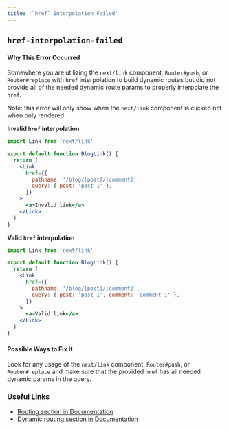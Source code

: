 ```yaml
---
title: '`href` Interpolation Failed'
---
```


## `href-interpolation-failed`

#### Why This Error Occurred

Somewhere you are utilizing the `next/link` component, `Router#push`, or `Router#replace` with `href` interpolation to build dynamic routes but did not provide all of the needed dynamic route params to properly interpolate the `href`.

Note: this error will only show when the `next/link` component is clicked not when only rendered.

**Invalid `href` interpolation**

```jsx filename="blog-link.js"
import Link from 'next/link'

export default function BlogLink() {
  return (
    <Link
      href={{
        pathname: '/blog/[post]/[comment]',
        query: { post: 'post-1' },
      }}
    >
      <a>Invalid link</a>
    </Link>
  )
}
```

**Valid `href` interpolation**

```jsx filename="blog-link.js"
import Link from 'next/link'

export default function BlogLink() {
  return (
    <Link
      href={{
        pathname: '/blog/[post]/[comment]',
        query: { post: 'post-1', comment: 'comment-1' },
      }}
    >
      <a>Valid link</a>
    </Link>
  )
}
```

#### Possible Ways to Fix It

Look for any usage of the `next/link` component, `Router#push`, or `Router#replace` and make sure that the provided `href` has all needed dynamic params in the query.

### Useful Links

- [Routing section in Documentation](/docs/routing/introduction)
- [Dynamic routing section in Documentation](/docs/routing/dynamic-routes)
